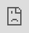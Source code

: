 ```yaml
---
title: "Using R for Research: Intro"
image: images/hex_manyR.png
about: 
    template: jolla
    image-shape: rectangle
    image-width: 15em
---
```


Fall 2024 — Wednesdays 1:30 - 2:20pm — Dist Ed, 109

------------------------------------------------------------------------

# Daily Agenda

*( Note: Skip October 16 for Fall Break )*

::::::: {.panel-tabset .nav-pills}
## 1

\[ September 4, 2024 \]

------------------------------------------------------------------------

### Software Setup

Install R, R Studio, and R packages (`tinytex`)

Introduce R markdown & R notebooks

Workspace orientation

------------------------------------------------------------------------

#### Excyclopedia

[Vol. 1 Setting up Your Computer](https://cehs-research.github.io/eBook_install/)

#### YouTube Videos

[Getting Started: Installing R, R Studio, and R packages (2023 - 35 min)](https://www.youtube.com/watch?v=tLAZYIIVdvk)

[DIRECTIONS: Sarah's R Studio Arrangement/options (5 min)](https://www.youtube.com/watch?v=4bIzq2vxYx0)

::: {style="max-width:608px"}
::: {style="position:relative;padding-bottom:66.118421052632%"}
<iframe id="kaltura_player" src="https://cdnapisec.kaltura.com/p/1530551/embedPlaykitJs/uiconf_id/51947332?iframeembed=true&amp;entry_id=1_5gq1ldqe&amp;config%5Bprovider%5D=%7B%22widgetId%22%3A%221_odecko16%22%7D&amp;config%5Bplayback%5D=%7B%22startTime%22%3A0%7D" allowfullscreen webkitallowfullscreen mozAllowFullScreen allow="autoplay *; fullscreen *; encrypted-media *" sandbox="allow-downloads allow-forms allow-same-origin allow-scripts allow-top-navigation allow-pointer-lock allow-popups allow-modals allow-orientation-lock allow-popups-to-escape-sandbox allow-presentation allow-top-navigation-by-user-activation" title="Fall 2024 EDUC-6560-MB1 XL" style="position:absolute;top:0;left:0;width:100%;height:100%;border:0">

</iframe>
:::
:::

## 2

\[ September 11, 2024 \]

------------------------------------------------------------------------

### Intro to R Syntax

Lingo - nouns (objects/data) vs. verbs (actions/functions)

R piplines, linking/chaining steps

Importing Data: csv, Excel, SPSS, etc.

------------------------------------------------------------------------

#### Slides

[Getting Started with R](https://cehs-research.github.io/PSY-6600_public/slides/ch0_getting_started_r.html#1)

#### YouTube Videos

[R lingo, nouns (objects/data) and verbs (actions/functions) (40 min)](https://www.youtube.com/watch?v=wXpuRcpOX6E)

[R pipelines, linking/chaining steps (18 min)](https://www.youtube.com/watch?v=iHYZ6ZJnekA)

[Intro to Tidy R (from MLM class in 2020 - 79 min)](https://www.youtube.com/watch?v=bZtaIUezxJY&list=PLtAksNetLqNpvUgGYL21LpyR7OszB-Qn1&index=2)

::: {style="max-width:608px"}
::: {style="position:relative;padding-bottom:66.118421052632%"}
<iframe id="kaltura_player" src="https://cdnapisec.kaltura.com/p/1530551/embedPlaykitJs/uiconf_id/51947332?iframeembed=true&amp;entry_id=1_o0rbwg11&amp;config%5Bprovider%5D=%7B%22widgetId%22%3A%221_29il1d8x%22%7D&amp;config%5Bplayback%5D=%7B%22startTime%22%3A2190%7D" allowfullscreen webkitallowfullscreen mozAllowFullScreen allow="autoplay *; fullscreen *; encrypted-media *" sandbox="allow-downloads allow-forms allow-same-origin allow-scripts allow-top-navigation allow-pointer-lock allow-popups allow-modals allow-orientation-lock allow-popups-to-escape-sandbox allow-presentation allow-top-navigation-by-user-activation" title="Fall 2024 EDUC-6560-MB1 XL" style="position:absolute;top:0;left:0;width:100%;height:100%;border:0">

</iframe>
:::
:::

## 3-4

\[ September 18 & 25, 2024 \]

------------------------------------------------------------------------

### Big Picture Overview

Work through a sample case from reading in the data to producing a report.

------------------------------------------------------------------------

#### In-class Example

Thanks you Karen Munoz for providing a de-identified data in both [SPSS](https://usu.box.com/s/zvvkaa236dxofyqta44gmffn4ds0a0bt) and [Excel](https://usu.box.com/s/pz56elev6tac66ju6dtph1n3jltxxyjw) format.

Missing codes of `888` were used.

Here is our task list:

\(1\) Descriptives for table 1 (full sample)

\(2\) Boxplots for AAQ-AHL total score by device type

\(3\) Descriptive summary for sub-group of people with a better ear (PTA \< 25 dB HL)

\(4\) Correlations for AAQ-AHL total score and age and better ear PTA (with scatterplots)

R notebook: [End of day 3](https://usu.box.com/s/ohhzd99mt5s0vxaqekquhcedgytaof7c)

::: {style="max-width:608px"}
::: {style="position:relative;padding-bottom:66.118421052632%"}
<iframe id="kaltura_player" src="https://cdnapisec.kaltura.com/p/1530551/embedPlaykitJs/uiconf_id/51947332?iframeembed=true&amp;entry_id=1_ot1ta91c&amp;config%5Bprovider%5D=%7B%22widgetId%22%3A%221_4ezxixnv%22%7D&amp;config%5Bplayback%5D=%7B%22startTime%22%3A0%7D" allowfullscreen webkitallowfullscreen mozAllowFullScreen allow="autoplay *; fullscreen *; encrypted-media *" sandbox="allow-downloads allow-forms allow-same-origin allow-scripts allow-top-navigation allow-pointer-lock allow-popups allow-modals allow-orientation-lock allow-popups-to-escape-sandbox allow-presentation allow-top-navigation-by-user-activation" title="Using R for Research: Intro, 2024 - day 3" style="position:absolute;top:0;left:0;width:100%;height:100%;border:0">

</iframe>
:::
:::

:::: {style="max-width:608px"}
::: {style="position:relative;padding-bottom:66.118421052632%"}
<iframe id="kaltura_player" src="https://cdnapisec.kaltura.com/p/1530551/embedPlaykitJs/uiconf_id/51947332?iframeembed=true&amp;entry_id=1_5v72y00a&amp;config%5Bprovider%5D=%7B%22widgetId%22%3A%221_1yfky0m6%22%7D&amp;config%5Bplayback%5D=%7B%22startTime%22%3A0%7D" allowfullscreen webkitallowfullscreen mozAllowFullScreen allow="autoplay *; fullscreen *; encrypted-media *" sandbox="allow-downloads allow-forms allow-same-origin allow-scripts allow-top-navigation allow-pointer-lock allow-popups allow-modals allow-orientation-lock allow-popups-to-escape-sandbox allow-presentation allow-top-navigation-by-user-activation" title="Using R for Research: Intro, 2024 - day 4" style="position:absolute;top:0;left:0;width:100%;height:100%;border:0">

\[ October 2, 2024 \]

### Data Wrangling

## 6

\[ October 9, 2024 \]

### Powerful Plotting

## 7

\[ October 23, 2024 \]

### Powerful Plotting

### 

## 8

\[ October 30, 2024 \]

### TBA
:::::::

------------------------------------------------------------------------

# Downloads

## Skeletons

[Publication Supplemental Material](https://usu.box.com/s/uxx8zda0fww2rm44p9r02orz2z4q5g0z)

[USU Dissertation Appendix](https://usu.box.com/s/qh8gob4h2ez6c5q2bor3sw2s6kdveozb)

Need to download: [apa 7th style file](https://usu.box.com/s/f1atkg2hqt3rmvi5c48f9tup6hc3krs0)

## Examples

Appendix: [Weightloss.Rmd](https://usu.box.com/s/vnl54ofkcybyq67persg7bke9wjyhnx3)

# 
